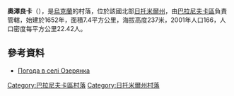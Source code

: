 {{coord|50|17|54|N|27|32|0|E|scale:30000|display=title}}

'''奧澤良卡'''（{{lang-uk|Озерянка}}），是[[烏克蘭|烏克蘭]]的村落，位於該國北部[[日托米爾州|日托米爾州]]，由[[巴拉尼夫卡區|巴拉尼夫卡區]]負責管轄，始建於1652年，面積7.4平方公里，海拔高度237米，2001年人口166，人口密度每平方公里22.42人。

==參考資料== 
* [http://weather.in.ua/ua/zhitomirskaja/18584 Погода в селі Озерянка] {{Wayback|url=http://weather.in.ua/ua/zhitomirskaja/18584 |date=20180701222344 }}

{{DEFAULTSORT:Озерянка}}
[[Category:巴拉尼夫卡區村落|Category:巴拉尼夫卡區村落]]
[[Category:日托米爾州村落|Category:日托米爾州村落]]


{{Zhytomyr-geo-stub}}